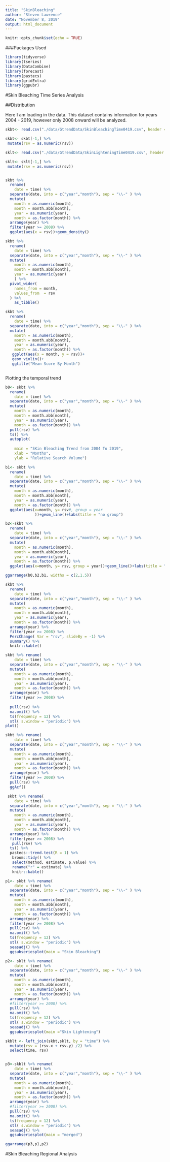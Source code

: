 ```yaml
---
title: "SkinBleaching"
author: "Steven Lawrence"
date: "November 8, 2019"
output: html_document
---
```


```r
knitr::opts_chunk$set(echo = TRUE)
```
###Packages Used
```r
library(tidyverse)
library(tseries)
library(DataCombine)
library(forecast)
library(pastecs)
library(gridExtra)
library(ggpubr)
```
#Skin Bleaching Time Series Analysis

##Distribution

Here I am loading in the data.  This dataset contains information for years 2004 - 2019, however only 2008 onward will be analyzed.

```r

skbt<- read.csv("./data/GtrendData/SkinBleachingTime0419.csv", header = T, sep = ",",stringsAsFactors = F, col.names = c("time","rsv"))

skbt<- skbt[-1,] %>% 
 mutate(rsv = as.numeric(rsv))

sklt<- read.csv("./data/GtrendData/SkinLighteningTime0419.csv", header = T, sep = ",",stringsAsFactors = F, col.names = c("time","rsv"))

sklt<- sklt[-1,] %>% 
 mutate(rsv = as.numeric(rsv))



```

```r

skbt %>%
  rename(
    date = time) %>% 
  separate(date, into = c("year","month"), sep = "\\-" ) %>% 
  mutate(
    month = as.numeric(month),
    month = month.abb[month],
    year = as.numeric(year),
    month = as.factor(month)) %>%
  arrange(year) %>% 
  filter(year >= 2008) %>% 
  ggplot(aes(x = rsv))+geom_density()


```

```r

skbt %>% 
  rename(
    date = time) %>% 
  separate(date, into = c("year","month"), sep = "\\-" ) %>% 
  mutate(
    month = as.numeric(month),
    month = month.abb[month],
    year = as.numeric(year)
    ) %>% 
  pivot_wider(
    names_from = month,
    values_from  = rsv
  ) %>%
    as_tibble() 
```

```r
 
skbt %>% 
  rename(
    date = time) %>% 
  separate(date, into = c("year","month"), sep = "\\-" ) %>% 
  mutate(
    month = as.numeric(month),
    month = month.abb[month],
    year = as.numeric(year),
    month = as.factor(month)) %>% 
   ggplot(aes(x = month, y = rsv))+
   geom_violin()+
   ggtitle("Mean Score By Month")



```

Plotting the temporal trend

```r
b0<- skbt %>% 
  rename(
    date = time) %>% 
  separate(date, into = c("year","month"), sep = "\\-" ) %>% 
  mutate(
    month = as.numeric(month),
    month = month.abb[month],
    year = as.numeric(year),
    month = as.factor(month)) %>%
  pull(rsv) %>% 
  ts() %>% 
  autoplot(
   
    main = "SKin Bleaching Trend from 2004 To 2019", 
    xlab = "Months", 
    ylab = "Relative Search Volume") 

b1<- skbt %>% 
  rename(
    date = time) %>% 
  separate(date, into = c("year","month"), sep = "\\-" ) %>% 
  mutate(
    month = as.numeric(month),
    month = month.abb[month],
    year = as.numeric(year),
    month = as.factor(month)) %>%
  ggplot(aes(x=month, y= rsv#, group = year
             ))+geom_line()+labs(title = "no group")

b2<-skbt %>% 
  rename(
    date = time) %>% 
  separate(date, into = c("year","month"), sep = "\\-" ) %>% 
  mutate(
    month = as.numeric(month),
    month = month.abb[month],
    year = as.numeric(year),
    month = as.factor(month)) %>%
  ggplot(aes(x=month, y= rsv, group = year))+geom_line()+labs(title = "Grouped by year")

ggarrange(b0,b2,b1, widths = c(2,1.5))

```


```r
skbt %>% 
  rename(
    date = time) %>% 
  separate(date, into = c("year","month"), sep = "\\-" ) %>% 
  mutate(
    month = as.numeric(month),
    month = month.abb[month],
    year = as.numeric(year),
    month = as.factor(month)) %>%
  arrange(year) %>% 
  filter(year >= 2008) %>% 
  PercChange( Var = "rsv", slideBy = -1) %>% 
  summary() %>% 
  knitr::kable()


```

```r
skbt %>% rename(
    date = time) %>% 
  separate(date, into = c("year","month"), sep = "\\-" ) %>% 
  mutate(
    month = as.numeric(month),
    month = month.abb[month],
    year = as.numeric(year),
    month = as.factor(month)) %>%
  arrange(year) %>% 
  filter(year >= 2008) %>% 
  
  pull(rsv) %>% 
  na.omit() %>% 
  ts(frequency = 12) %>% 
  stl( s.window = "periodic") %>% 
plot()


```



```r
skbt %>% rename(
    date = time) %>% 
  separate(date, into = c("year","month"), sep = "\\-" ) %>% 
  mutate(
    month = as.numeric(month),
    month = month.abb[month],
    year = as.numeric(year),
    month = as.factor(month)) %>%
  arrange(year) %>% 
  filter(year >= 2008) %>% 
  pull(rsv) %>% 
  ggAcf()

 skbt %>% rename(
    date = time) %>% 
  separate(date, into = c("year","month"), sep = "\\-" ) %>% 
  mutate(
    month = as.numeric(month),
    month = month.abb[month],
    year = as.numeric(year),
    month = as.factor(month)) %>%
  arrange(year) %>% 
  filter(year >= 2008) %>% 
   pull(rsv) %>% 
  ts() %>%  
  pastecs::trend.test(R = 1) %>% 
   broom::tidy() %>% 
   select(method, estimate, p.value) %>% 
   rename("r" = estimate) %>% 
   knitr::kable()


```



```r
p1<- skbt %>% rename(
    date = time) %>% 
  separate(date, into = c("year","month"), sep = "\\-" ) %>% 
  mutate(
    month = as.numeric(month),
    month = month.abb[month],
    year = as.numeric(year),
    month = as.factor(month)) %>%
  arrange(year) %>% 
  filter(year >= 2008) %>% 
  pull(rsv) %>% 
  na.omit() %>% 
  ts(frequency = 12) %>% 
  stl( s.window = "periodic") %>% 
  seasadj() %>% 
  ggsubseriesplot(main = "Skin Bleaching")

p2<- sklt %>% rename(
    date = time) %>% 
  separate(date, into = c("year","month"), sep = "\\-" ) %>% 
  mutate(
    month = as.numeric(month),
    month = month.abb[month],
    year = as.numeric(year),
    month = as.factor(month)) %>%
  arrange(year) %>% 
  #filter(year >= 2008) %>% 
  pull(rsv) %>% 
  na.omit() %>% 
  ts(frequency = 12) %>% 
  stl( s.window = "periodic") %>% 
  seasadj() %>% 
  ggsubseriesplot(main ="Skin Lightening")

skblt <- left_join(skbt,sklt, by = "time") %>% 
  mutate(rsv = (rsv.x + rsv.y) /2) %>% 
  select(time, rsv)


p3<-skblt %>% rename(
    date = time) %>% 
  separate(date, into = c("year","month"), sep = "\\-" ) %>% 
  mutate(
    month = as.numeric(month),
    month = month.abb[month],
    year = as.numeric(year),
    month = as.factor(month)) %>%
  arrange(year) %>% 
  #filter(year >= 2008) %>% 
  pull(rsv) %>% 
  na.omit() %>% 
  ts(frequency = 12) %>% 
  stl( s.window = "periodic") %>% 
  seasadj() %>% 
  ggsubseriesplot(main = "merged")

ggarrange(p3,p1,p2)
```

#Skin Bleaching Regional Analysis


```r

```
